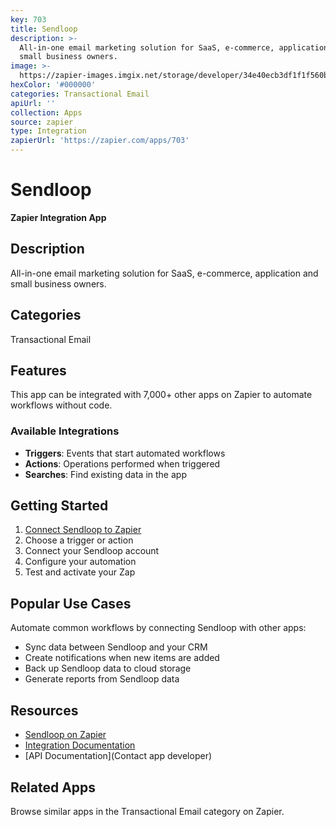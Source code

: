```yaml
---
key: 703
title: Sendloop
description: >-
  All-in-one email marketing solution for SaaS, e-commerce, application and
  small business owners.
image: >-
  https://zapier-images.imgix.net/storage/developer/34e40ecb3df1f1f560bc13a7b3ea24b5.png?auto=format%2Ccompress&ixlib=python-3.0.0&q=50
hexColor: '#000000'
categories: Transactional Email
apiUrl: ''
collection: Apps
source: zapier
type: Integration
zapierUrl: 'https://zapier.com/apps/703'
---
```

# Sendloop

**Zapier Integration App**

## Description

All-in-one email marketing solution for SaaS, e-commerce, application and small business owners.

## Categories

Transactional Email

## Features

This app can be integrated with 7,000+ other apps on Zapier to automate workflows without code.

### Available Integrations

- **Triggers**: Events that start automated workflows
- **Actions**: Operations performed when triggered
- **Searches**: Find existing data in the app

## Getting Started

1. [Connect Sendloop to Zapier](https://zapier.com/apps/703)
2. Choose a trigger or action
3. Connect your Sendloop account
4. Configure your automation
5. Test and activate your Zap

## Popular Use Cases

Automate common workflows by connecting Sendloop with other apps:

- Sync data between Sendloop and your CRM
- Create notifications when new items are added
- Back up Sendloop data to cloud storage
- Generate reports from Sendloop data

## Resources

- [Sendloop on Zapier](https://zapier.com/apps/703)
- [Integration Documentation](https://zapier.com/apps/703/integrations)
- [API Documentation](Contact app developer)

## Related Apps

Browse similar apps in the Transactional Email category on Zapier.

